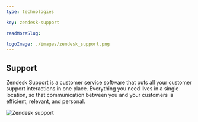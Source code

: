 ---
type: technologies

key: zendesk-support

readMoreSlug: 

logoImage: ./images/zendesk_support.png
---

## Support
Zendesk Support is a customer service software that puts all your customer support interactions in one place. Everything you need lives in a single location, so that communication between you and your customers is efficient, relevant, and personal.

![Zendesk support](./images/zendesk_screenshot_support.png)